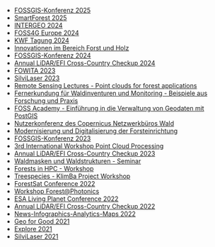 
- [FOSSGIS-Konferenz 2025](https://fossgis-konferenz.de/2025/)
- [SmartForest 2025](https://smartforest.ai/)
- [INTERGEO 2024](https://www.intergeo.de/)
- [FOSS4G Europe 2024](https://2024.europe.foss4g.org/)
- [KWF Tagung 2024](https://kwf2020.kwf-online.de/)
- [Innovationen im Bereich Forst und Holz](https://www.kompetenznetz-holz.de/nhn-tagung-2024/)
- [FOSSGIS-Konferenz 2024](https://fossgis-konferenz.de/2024/)
- [Annual LiDAR/EFI Cross-Country Checkup 2024](https://www.cif-ifc.org/events/annual-lidar-efi-cross-country-checkup-3/)
- [FOWITA 2023](https://www.fowita2023.de/)
- [SilviLaser 2023](https://blogs.ucl.ac.uk/silvilaser2023/)
- [Remote Sensing Lectures - Point clouds for forest applications](https://www.wsl.ch/en/about-wsl/in-dialogue-with-wsl/details/remote-sensing-lectures-point-clouds-for-forest-applications.html)
- [Fernerkundung für Waldinventuren und Monitoring - Beispiele aus Forschung und Praxis](https://www.thuenen.de/de/newsroom/veranstaltungen/details/einsatz-von-satellitendaten-fuer-waldinventuren-und-monitoring-beispiele-aus-der-praxis)
- [FOSS Academy - Einführung in die Verwaltung von Geodaten mit PostGIS](https://foss-academy.com/web-seminare/einfuehrung-in-die-verwaltung-von-geodaten-mit-postgis/)
- [Nutzerkonferenz des Copernicus Netzwerkbüros Wald](https://www.thuenen.de/de/newsroom/veranstaltungen/details/nutzerkonferenz-des-copernicus-netzwerkbueros-wald-2)
- [Modernisierung und Digitalisierung der Forsteinrichtung](https://veranstaltungen.fnr.de/seminarreihe-digitalisierung/programm)
- [FOSSGIS-Konferenz 2023](https://fossgis-konferenz.de/2023/)
- [3rd International Workshop Point Cloud Processing](https://pcp2023.ifp.uni-stuttgart.de/#home)
- [Annual LiDAR/EFI Cross-Country Checkup 2023](https://www.cif-ifc.org/events/annual-lidar-efi-cross-country-checkup-2/)
- [Waldmasken und Waldstrukturen - Seminar](https://netzwerk-wald.d-copernicus.de/online-seminare/)
- [Forests in HPC - Workshop](https://events.gwdg.de/event/359/)
- [Treespecies - KlimBa Project Workshop](https://www.treespecies.uni-goettingen.de/workshop-gottingen-2022/)
- [ForestSat Conference 2022](https://www.forestsat.com/2022)
- [Workshop Forest@Photonics](https://w3-fair.com/w3-fair-workshop-forestphotonics-von-optecbb/)
- [ESA Living Planet Conference 2022](https://www.esa.int/Applications/Observing_the_Earth/Save_the_date_Living_Planet_Symposium_2022)
- [Annual LiDAR/EFI Cross-Country Checkup 2022](https://www.cif-ifc.org/series/2022-annual-lidar-efi-cross-country-checkup/)
- [News-Infographics-Analytics-Maps 2022](https://www.news-infographics-analytics-maps.media/2022.html)
- [Geo for Good 2021](https://earthoutreachonair.withgoogle.com/events/geoforgood21)
- [Explore 2021](https://www.planet.com/pulse/explore-2021-discover-the-power-of-global-connection/)
- [SilviLaser 2021](https://silvilaser2021.at/)